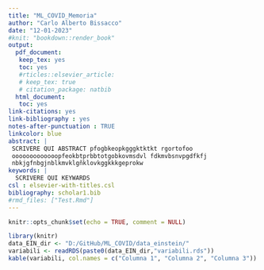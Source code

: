 ```yaml
---
title: "ML_COVID_Memoria"
author: "Carlo Alberto Bissacco"
date: "12-01-2023"
#knit: "bookdown::render_book"
output: 
  pdf_document:
   keep_tex: yes
   toc: yes
   #rticles::elsevier_article:
   # keep_tex: true
   # citation_package: natbib
  html_document:
   toc: yes
link-citations: yes
link-bibliography : yes
notes-after-punctuation : TRUE
linkcolor: blue
abstract: |
 SCRIVERE QUI ABSTRACT pfogbkeopkgggktktkt rgortofoo 
 ooooooooooooopfeokbtprbbtotgobkovmsdvl fdkmvbsnvpgdfkfj
 nbkjgfnbgjnblkmvklgñklovkggkkkgeprokw
keywords: |
  SCRIVERE QUI KEYWARDS
csl : elsevier-with-titles.csl
bibliography: scholar1.bib
#rmd_files: ["Test.Rmd"]
---
```

```r
knitr::opts_chunk$set(echo = TRUE, comment = NULL)
```

\pagebreak

```r
library(knitr)
data_EIN_dir <- "D:/GitHub/ML_COVID/data_einstein/"
variabili <- readRDS(paste0(data_EIN_dir,"variabili.rds"))
kable(variabili, col.names = c("Columna 1", "Columna 2", "Columna 3"))
```

\pagebreak
